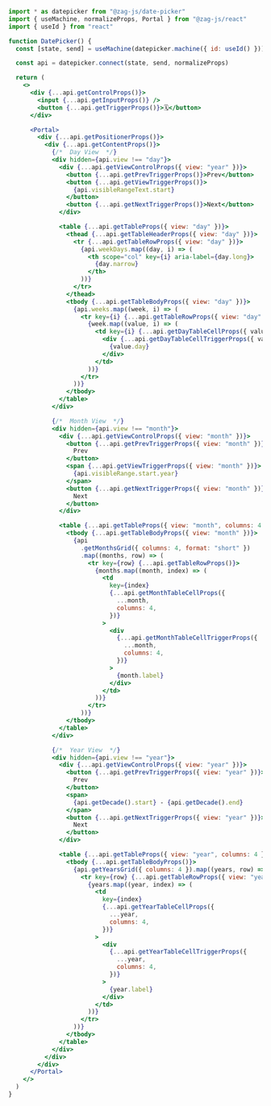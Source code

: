 ```jsx
import * as datepicker from "@zag-js/date-picker"
import { useMachine, normalizeProps, Portal } from "@zag-js/react"
import { useId } from "react"

function DatePicker() {
  const [state, send] = useMachine(datepicker.machine({ id: useId() }))

  const api = datepicker.connect(state, send, normalizeProps)

  return (
    <>
      <div {...api.getControlProps()}>
        <input {...api.getInputProps()} />
        <button {...api.getTriggerProps()}>🗓</button>
      </div>

      <Portal>
        <div {...api.getPositionerProps()}>
          <div {...api.getContentProps()}>
            {/*  Day View  */}
            <div hidden={api.view !== "day"}>
              <div {...api.getViewControlProps({ view: "year" })}>
                <button {...api.getPrevTriggerProps()}>Prev</button>
                <button {...api.getViewTriggerProps()}>
                  {api.visibleRangeText.start}
                </button>
                <button {...api.getNextTriggerProps()}>Next</button>
              </div>

              <table {...api.getTableProps({ view: "day" })}>
                <thead {...api.getTableHeaderProps({ view: "day" })}>
                  <tr {...api.getTableRowProps({ view: "day" })}>
                    {api.weekDays.map((day, i) => (
                      <th scope="col" key={i} aria-label={day.long}>
                        {day.narrow}
                      </th>
                    ))}
                  </tr>
                </thead>
                <tbody {...api.getTableBodyProps({ view: "day" })}>
                  {api.weeks.map((week, i) => (
                    <tr key={i} {...api.getTableRowProps({ view: "day" })}>
                      {week.map((value, i) => (
                        <td key={i} {...api.getDayTableCellProps({ value })}>
                          <div {...api.getDayTableCellTriggerProps({ value })}>
                            {value.day}
                          </div>
                        </td>
                      ))}
                    </tr>
                  ))}
                </tbody>
              </table>
            </div>

            {/*  Month View  */}
            <div hidden={api.view !== "month"}>
              <div {...api.getViewControlProps({ view: "month" })}>
                <button {...api.getPrevTriggerProps({ view: "month" })}>
                  Prev
                </button>
                <span {...api.getViewTriggerProps({ view: "month" })}>
                  {api.visibleRange.start.year}
                </span>
                <button {...api.getNextTriggerProps({ view: "month" })}>
                  Next
                </button>
              </div>

              <table {...api.getTableProps({ view: "month", columns: 4 })}>
                <tbody {...api.getTableBodyProps({ view: "month" })}>
                  {api
                    .getMonthsGrid({ columns: 4, format: "short" })
                    .map((months, row) => (
                      <tr key={row} {...api.getTableRowProps()}>
                        {months.map((month, index) => (
                          <td
                            key={index}
                            {...api.getMonthTableCellProps({
                              ...month,
                              columns: 4,
                            })}
                          >
                            <div
                              {...api.getMonthTableCellTriggerProps({
                                ...month,
                                columns: 4,
                              })}
                            >
                              {month.label}
                            </div>
                          </td>
                        ))}
                      </tr>
                    ))}
                </tbody>
              </table>
            </div>

            {/*  Year View  */}
            <div hidden={api.view !== "year"}>
              <div {...api.getViewControlProps({ view: "year" })}>
                <button {...api.getPrevTriggerProps({ view: "year" })}>
                  Prev
                </button>
                <span>
                  {api.getDecade().start} - {api.getDecade().end}
                </span>
                <button {...api.getNextTriggerProps({ view: "year" })}>
                  Next
                </button>
              </div>

              <table {...api.getTableProps({ view: "year", columns: 4 })}>
                <tbody {...api.getTableBodyProps()}>
                  {api.getYearsGrid({ columns: 4 }).map((years, row) => (
                    <tr key={row} {...api.getTableRowProps({ view: "year" })}>
                      {years.map((year, index) => (
                        <td
                          key={index}
                          {...api.getYearTableCellProps({
                            ...year,
                            columns: 4,
                          })}
                        >
                          <div
                            {...api.getYearTableCellTriggerProps({
                              ...year,
                              columns: 4,
                            })}
                          >
                            {year.label}
                          </div>
                        </td>
                      ))}
                    </tr>
                  ))}
                </tbody>
              </table>
            </div>
          </div>
        </div>
      </Portal>
    </>
  )
}
```
